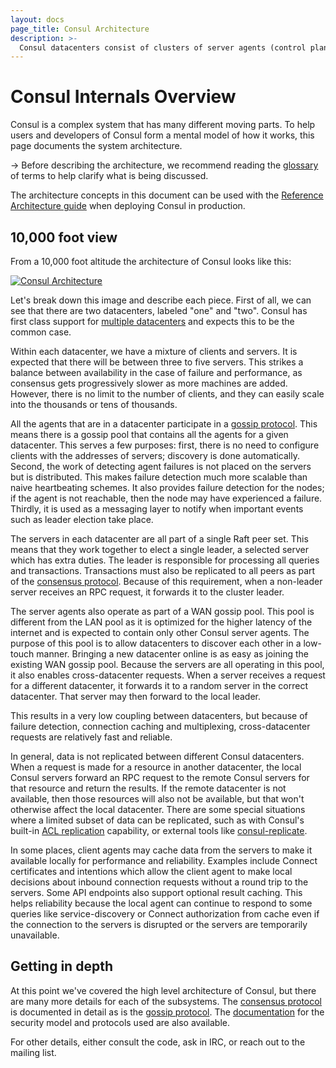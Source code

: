```yaml
---
layout: docs
page_title: Consul Architecture
description: >-
  Consul datacenters consist of clusters of server agents (control plane) and client agents deployed alongside service instances (dataplane). Learn how these components and their different communication methods make Consul possible.
---
```


# Consul Internals Overview

Consul is a complex system that has many different moving parts. To help
users and developers of Consul form a mental model of how it works, this
page documents the system architecture.

-> Before describing the architecture, we recommend reading the
[glossary](/docs/install/glossary) of terms to help
clarify what is being discussed.

The architecture concepts in this document can be used with the [Reference Architecture guide](https://learn.hashicorp.com/tutorials/consul/reference-architecture?in=consul/production-deploy#deployment-system-requirements) when deploying Consul in production.

## 10,000 foot view

From a 10,000 foot altitude the architecture of Consul looks like this:

[![Consul Architecture](/img/consul-arch.png)](/img/consul-arch.png)

Let's break down this image and describe each piece. First of all, we can see
that there are two datacenters, labeled "one" and "two". Consul has first
class support for [multiple datacenters](https://learn.hashicorp.com/consul/security-networking/datacenters) and
expects this to be the common case.

Within each datacenter, we have a mixture of clients and servers. It is expected
that there will be between three to five servers. This strikes a balance between
availability in the case of failure and performance, as consensus gets progressively
slower as more machines are added. However, there is no limit to the number of clients,
and they can easily scale into the thousands or tens of thousands.

All the agents that are in a datacenter participate in a [gossip protocol](/docs/architecture/gossip).
This means there is a gossip pool that contains all the agents for a given datacenter. This serves
a few purposes: first, there is no need to configure clients with the addresses of servers;
discovery is done automatically. Second, the work of detecting agent failures
is not placed on the servers but is distributed. This makes failure detection much more
scalable than naive heartbeating schemes. It also provides failure detection for the nodes; if the agent is not reachable, then the node may have experienced a failure. Thirdly, it is used as a messaging layer to notify
when important events such as leader election take place.

The servers in each datacenter are all part of a single Raft peer set. This means that
they work together to elect a single leader, a selected server which has extra duties. The leader
is responsible for processing all queries and transactions. Transactions must also be replicated to
all peers as part of the [consensus protocol](/docs/architecture/consensus). Because of this
requirement, when a non-leader server receives an RPC request, it forwards it to the cluster leader.

The server agents also operate as part of a WAN gossip pool. This pool is different from the LAN pool
as it is optimized for the higher latency of the internet and is expected to contain only
other Consul server agents. The purpose of this pool is to allow datacenters to discover each
other in a low-touch manner. Bringing a new datacenter online is as easy as joining the existing
WAN gossip pool. Because the servers are all operating in this pool, it also enables cross-datacenter
requests. When a server receives a request for a different datacenter, it forwards it to a random
server in the correct datacenter. That server may then forward to the local leader.

This results in a very low coupling between datacenters, but because of failure detection,
connection caching and multiplexing, cross-datacenter requests are relatively fast and reliable.

In general, data is not replicated between different Consul datacenters. When a
request is made for a resource in another datacenter, the local Consul servers forward
an RPC request to the remote Consul servers for that resource and return the results.
If the remote datacenter is not available, then those resources will also not be
available, but that won't otherwise affect the local datacenter. There are some special
situations where a limited subset of data can be replicated, such as with Consul's built-in
[ACL replication](https://learn.hashicorp.com/tutorials/consul/access-control-replication-multiple-datacenters) capability, or
external tools like [consul-replicate](https://github.com/hashicorp/consul-replicate).

In some places, client agents may cache data from the servers to make it
available locally for performance and reliability. Examples include Connect
certificates and intentions which allow the client agent to make local decisions
about inbound connection requests without a round trip to the servers. Some API
endpoints also support optional result caching. This helps reliability because
the local agent can continue to respond to some queries like service-discovery
or Connect authorization from cache even if the connection to the servers is
disrupted or the servers are temporarily unavailable.

## Getting in depth

At this point we've covered the high level architecture of Consul, but there are many
more details for each of the subsystems. The [consensus protocol](/docs/architecture/consensus) is
documented in detail as is the [gossip protocol](/docs/architecture/gossip). The [documentation](/docs/security)
for the security model and protocols used are also available.

For other details, either consult the code, ask in IRC, or reach out to the mailing list.

